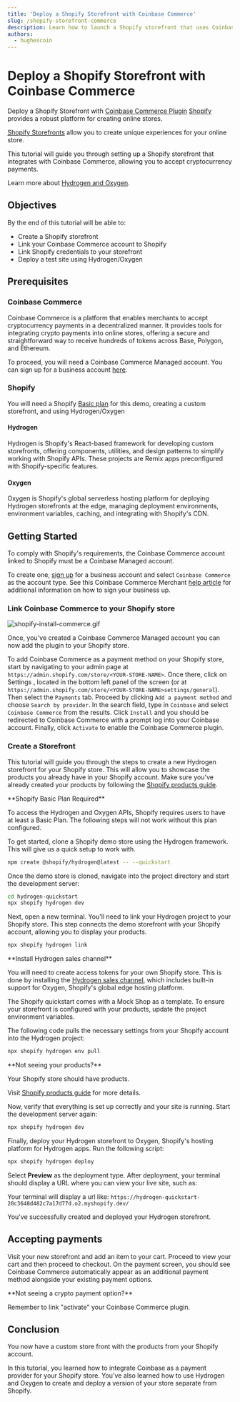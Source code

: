 ```yaml
---
title: 'Deploy a Shopify Storefront with Coinbase Commerce'
slug: /shopify-storefront-commerce
description: Learn how to launch a Shopify storefront that uses Coinbase Commerce as a crypto payment gateway.
authors:
  - hughescoin
---
```


# Deploy a Shopify Storefront with Coinbase Commerce

Deploy a Shopify Storefront with [Coinbase Commerce Plugin](https://docs.cdp.coinbase.com/commerce-onchain/docs/integrate-shopify/)
[Shopify](https://www.shopify.com/) provides a robust platform for creating online stores.

[Shopify Storefronts](https://www.shopify.com/custom-storefront-tools) allow you to create unique experiences for your online store.

This tutorial will guide you through setting up a Shopify storefront that integrates with Coinbase Commerce, allowing you to accept cryptocurrency payments.

Learn more about [Hydrogen and Oxygen](https://shopify.dev/docs/storefronts/headless/hydrogen/fundamentals).

## Objectives

By the end of this tutorial will be able to:

- Create a Shopify storefront
- Link your Coinbase Commerce account to Shopify
- Link Shopify credentials to your storefront
- Deploy a test site using Hydrogen/Oxygen

## Prerequisites

### Coinbase Commerce

Coinbase Commerce is a platform that enables merchants to accept cryptocurrency payments in a decentralized manner. It provides tools for integrating crypto payments into online stores, offering a secure and straightforward way to receive hundreds of tokens across Base, Polygon, and Ethereum.

To proceed, you will need a Coinbase Commerce Managed account. You can sign up for a business account [here](https://beta.commerce.coinbase.com/sign-up).

### Shopify

You will need a Shopify [Basic plan](https://www.shopify.com/pricing) for this demo, creating a custom storefront, and using Hydrogen/Oxygen

#### Hydrogen

Hydrogen is Shopify's React-based framework for developing custom storefronts, offering components, utilities, and design patterns to simplify working with Shopify APIs. These projects are Remix apps preconfigured with Shopify-specific features.

#### Oxygen

Oxygen is Shopify's global serverless hosting platform for deploying Hydrogen storefronts at the edge, managing deployment environments, environment variables, caching, and integrating with Shopify's CDN.

## Getting Started

To comply with Shopify's requirements, the Coinbase Commerce account linked to Shopify must be a Coinbase Managed account.

To create one, [sign up](https://beta.commerce.coinbase.com/sign_up) for a business account and select `Coinbase Commerce` as the account type. See this Coinbase Commerce Merchant [help article](https://help.coinbase.com/en/commerce/getting-started/merchant-guidelines-commerce-application) for additional information on how to sign your business up.

### Link Coinbase Commerce to your Shopify store

![shopify-install-commerce.gif](/images/shopify-storefront-commerce/shopify-install-commerce.gif)

Once, you've created a Coinbase Commerce Managed account you can now add the plugin to your Shopify store.

To add Coinbase Commerce as a payment method on your Shopify store, start by navigating to your admin page at `https://admin.shopify.com/store/<YOUR-STORE-NAME>`.
Once there, click on Settings , located in the bottom left panel of the screen (or at `https://admin.shopify.com/store/<YOUR-STORE-NAME>settings/general`). Then select the `Payments` tab.
Proceed by clicking `Add a payment method` and choose `Search by provider`. In the search field, type in `Coinbase` and select `Coinbase Commerce` from the results.
Click `Install` and you should be redirected to Coinbase Commerce with a prompt log into your Coinbase account. Finally, click `Activate` to enable the Coinbase Commerce plugin.

### Create a Storefront

This tutorial will guide you through the steps to create a new Hydrogen storefront for your Shopify store. This will allow you to showcase the products you already have in your Shopify account. Make sure you've already created your products by following the [Shopify products guide](https://help.shopify.com/en/manual/online-sales-channels/shop/products-and-collections).

<Warning>
**Shopify Basic Plan Required**

To access the Hydrogen and Oxygen APIs, Shopify requires users to have at least a Basic Plan. The following steps will not work without this plan configured.
</Warning>


To get started, clone a Shopify demo store using the Hydrogen framework. This will give us a quick setup to work with.

```bash
npm create @shopify/hydrogen@latest -- --quickstart
```

Once the demo store is cloned, navigate into the project directory and start the development server:

```bash
cd hydrogen-quickstart
npx shopify hydrogen dev
```

Next, open a new terminal. You'll need to link your Hydrogen project to your Shopify store. This step connects the demo storefront with your Shopify account, allowing you to display your products.

```bash
npx shopify hydrogen link
```

<Note>
**Install Hydrogen sales channel**

You will need to create access tokens for your own Shopify store. This is done by installing the [Hydrogen sales channel](https://apps.shopify.com/hydrogen?shpxid=4c8ddf03-1A48-4F61-D565-FB8DC4E5A4A0), which includes built-in support for Oxygen, Shopify's global edge hosting platform.
</Note>


The Shopify quickstart comes with a Mock Shop as a template. To ensure your storefront is configured with your products, update the project environment variables.

The following code pulls the necessary settings from your Shopify account into the Hydrogen project:

```bash
npx shopify hydrogen env pull
```

<Info>
**Not seeing your products?**

Your Shopify store should have products.

Visit [Shopify products guide](https://help.shopify.com/en/manual/online-sales-channels/shop/products-and-collections) for more details.
</Info>


Now, verify that everything is set up correctly and your site is running. Start the development server again:

```bash
npx shopify hydrogen dev
```

Finally, deploy your Hydrogen storefront to Oxygen, Shopify's hosting platform for Hydrogen apps. Run the following script:

```bash
npx shopify hydrogen deploy
```

Select **Preview** as the deployment type. After deployment, your terminal should display a URL where you can view your live site, such as:

Your terminal will display a url like:
`https://hydrogen-quickstart-20c3648d482c7a17d77d.o2.myshopify.dev/`

You've successfully created and deployed your Hydrogen storefront.

## Accepting payments

Visit your new storefront and add an item to your cart. Proceed to view your cart and then proceed to checkout. On the payment screen, you should see Coinbase Commerce automatically appear as an additional payment method alongside your existing payment options.

<Note>
**Not seeing a crypto payment option?**

Remember to link "activate" your Coinbase Commerce plugin.
</Note>


## Conclusion

You now have a custom store front with the products from your Shopify account.

In this tutorial, you learned how to integrate Coinbase as a payment provider for your Shopify store. You've also learned how to use Hydrogen and Oxygen to create and deploy a version of your store separate from Shopify.

